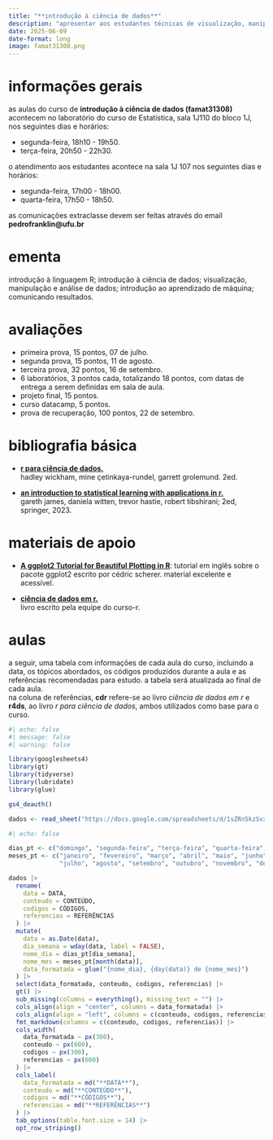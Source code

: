 ```yaml
---
title: "**introdução à ciência de dados**"
description: "apresentar aos estudantes técnicas de visualização, manipulação e análise de dados, além de conceitos introdutórios de aprendizado de máquina, com foco na linguagem de computação estatística R."
date: 2025-06-09
date-format: long
image: famat31308.png
---
```


# informações gerais

as aulas do curso de **introdução à ciência de dados (famat31308)** acontecem no laboratório do curso de Estatística, sala 1J110 do bloco 1J, nos seguintes dias e horários:

-   segunda-feira, 18h10 - 19h50.
-   terça-feira, 20h50 - 22h30.

o atendimento aos estudantes acontece na sala 1J 107 nos seguintes dias e horários:

-   segunda-feira, 17h00 - 18h00.
-   quarta-feira, 17h50 - 18h50.


as comunicações extraclasse devem ser feitas através do email **pedrofranklin@ufu.br**

# ementa

introdução à linguagem R; introdução à ciência de dados; visualização, manipulação e análise de dados; introdução ao aprendizado de máquina; comunicando resultados. 

# avaliações

-   primeira prova, 15 pontos, 07 de julho.
-   segunda prova, 15 pontos, 11 de agosto.
-   terceira prova, 32 pontos, 16 de setembro.
-   6 laboratórios, 3 pontos cada, totalizando 18 pontos, com datas de entrega a serem definidas em sala de aula.
-   projeto final, 15 pontos.
-   curso datacamp, 5 pontos.
-   prova de recuperação, 100 pontos, 22 de setembro.

# bibliografia básica

-   [**r para ciência de dados.**](https://pt.r4ds.hadley.nz/)<br /> hadley wickham, mine çetinkaya-rundel, garrett grolemund. 2ed.

-   [**an introduction to statistical learning with applications in r.**](https://drive.google.com/file/d/1pQ8BAgrjv5Vs47yzdc-KFYVbTx_oQCpy/view?usp=sharing)<br /> gareth james, daniela witten, trevor hastie, robert tibshirani; 2ed, springer, 2023.

# materiais de apoio

-   [**A ggplot2 Tutorial for Beautiful Plotting in R**](https://www.cedricscherer.com/2019/08/05/a-ggplot2-tutorial-for-beautiful-plotting-in-r/): tutorial em inglês sobre o pacote ggplot2 escrito por cédric scherer. material excelente e acessível.

-   [**ciência de dados em r.**](https://livro.curso-r.com/)<br /> livro escrito pela equipe do curso-r.

# aulas

a seguir, uma tabela com informações de cada aula do curso, incluindo a data, os tópicos abordados, os códigos produzidos durante a aula e as referências recomendadas para estudo. a tabela será atualizada ao final de cada aula.  
na coluna de referências, **cdr** refere-se ao livro *ciência de dados em r* e **r4ds**, ao livro *r para ciência de dados*, ambos utilizados como base para o curso.


```r
#| echo: false
#| message: false
#| warning: false

library(googlesheets4)
library(gt)
library(tidyverse)
library(lubridate)
library(glue)

gs4_deauth()

dados <- read_sheet("https://docs.google.com/spreadsheets/d/1sZRn5kzSvxKxRPIlcjdav3NxWNnFCTnPSdCFvZREf94/edit?usp=sharing")
```

```r
#| echo: false

dias_pt <- c("domingo", "segunda-feira", "terça-feira", "quarta-feira", "quinta-feira", "sexta-feira", "sábado")
meses_pt <- c("janeiro", "fevereiro", "março", "abril", "maio", "junho",
              "julho", "agosto", "setembro", "outubro", "novembro", "dezembro")

dados |>
  rename(
    data = DATA,
    conteudo = CONTEÚDO,
    codigos = CÓDIGOS,
    referencias = REFERÊNCIAS
  ) |>
  mutate(
    data = as.Date(data),
    dia_semana = wday(data, label = FALSE),
    nome_dia = dias_pt[dia_semana],
    nome_mes = meses_pt[month(data)],
    data_formatada = glue("{nome_dia}, {day(data)} de {nome_mes}")
  ) |>
  select(data_formatada, conteudo, codigos, referencias) |>
  gt() |>
  sub_missing(columns = everything(), missing_text = "") |>
  cols_align(align = "center", columns = data_formatada) |>
  cols_align(align = "left", columns = c(conteudo, codigos, referencias)) |>
  fmt_markdown(columns = c(conteudo, codigos, referencias)) |>
  cols_width(
    data_formatada ~ px(300),
    conteudo ~ px(600),
    codigos ~ px(300),
    referencias ~ px(600)
  ) |>
  cols_label(
    data_formatada = md("**DATA**"),
    conteudo = md("**CONTEÚDO**"),
    codigos = md("**CÓDIGOS**"),
    referencias = md("**REFERÊNCIAS**")
  ) |>
  tab_options(table.font.size = 14) |>
  opt_row_striping()
```
